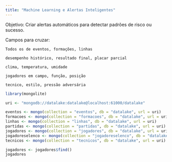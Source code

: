```yaml
---
title: "Machine Learning e Alertas Inteligentes"
---
```


Objetivo: Criar alertas automáticos para detectar padrões de risco ou sucesso.

Campos para cruzar:

    Todos os de eventos, formações, linhas

    desempenho histórico, resultado final, placar parcial

    clima, temperatura, umidade

    jogadores em campo, função, posição

    tecnico, estilo, pressão adversária


```r
library(mongolite)

uri <- "mongodb://datalake:datalake@localhost:61000/datalake"

eventos <- mongo(collection = "eventos", db = "datalake", url = uri)
formacoes <- mongo(collection = "formacoes", db = "datalake", url = uri)
linhas <- mongo(collection = "linhas", db = "datalake", url = uri)
partidas <- mongo(collection = "partidas", db = "datalake", url = uri)
jogadores <- mongo(collection = "jogadores", db = "datalake", url = uri)
jogadoreselenco <- mongo(collection = "jogadoreselenco", db = "datalake", url = uri)
tecnicos <- mongo(collection = "tecnicos", db = "datalake", url = uri)
```

```r
jogadores <- jogadores$find()
jogadores
```

